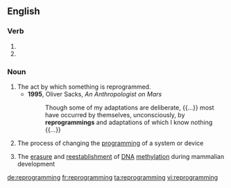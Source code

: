 ==English==

===Verb===
{{head|en|present participle}}

# {{present participle of|reprogram|lang=en|nocat=1}}
# {{present participle of|reprogramme|lang=en|nocat=1}}

===Noun===
{{wikipedia}}
{{en-noun|~}}

# The act by which something is reprogrammed.
#* '''1995''', Oliver Sacks, ''An Anthropologist on Mars''
#*: Though some of my adaptations are deliberate, {{...}} most have occurred by themselves, unconsciously, by '''reprogrammings''' and adaptations of which I know nothing {{...}}
# {{label|en|computing}} The process of changing the [[programming]] of a system or device
# {{label|en|biochemistry}} The [[erasure]] and [[reestablishment]] of [[DNA]] [[methylation]] during mammalian development

[[de:reprogramming]]
[[fr:reprogramming]]
[[ta:reprogramming]]
[[vi:reprogramming]]